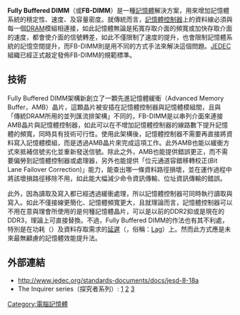 {{Unreferenced|time=2021-01-14T01:13:35+00:00}}
'''Fully Buffered DIMM'''（或'''FB-DIMM'''）是一種[[記憶體|記憶體]]解決方案，用來增加記憶體系統的穩定性、速度、及容量密度。就傳統而言，[[記憶體控制器|記憶體控制器]]上的資料線必須與每一個[[DRAM|DRAM]]模組相連接，如此記憶體無論是拓寬存取介面的頻寬或加快存取介面的速度，都會使介面的信號轉差，如此不僅限制了速度的提升，也會限制記憶體系統的記憶空間提升，而FB-DIMM則是用不同的方式手法來解決這個問題。[[JEDEC|JEDEC]]組織已經正式敲定發佈FB-DIMM的規範標準。


== 技術 ==
Fully Buffered DIMM架構新創立了一顆先進記憶體緩衝（Advanced Memory Buffer，AMB）晶片，這顆晶片被安插在記憶體控制器與記憶體模組間，且與「傳統DRAM所用的並列匯流排架構」不同的，FB-DIMM是以串列介面來連接AMB晶片與記憶體控制器，如此可以在不增加記憶體控制器的線路數下提升記憶體的頻寬，同時具有技術可行性。使用此架構後，記憶體控制器不需要再直接將資料寫入記憶體模組，而是透過AMB晶片來完成這項工作。此外AMB也能以緩衝方式來抵補信號劣化並重新發送信號。除此之外，AMB也能提供錯誤更正，而不需要偏勞到記憶體控制器或處理器，另外也能提供「位元通道容錯移轉校正(Bit Lane Failover Correction)」能力，能查出哪一條資料路徑損壞，並在運作過程中將該壞損路徑移除不用，如此能大幅減少命令資訊傳輸、位址資訊傳輸的錯誤。

此外，因為讀取及寫入都已經透過緩衝處理，所以記憶體控制器可同時執行讀取與寫入。如此不僅接線更簡化、記憶體頻寬更大，且就理論而言，記憶體控制器可以不用在意與理會所使用的是何種記憶體晶片，可以是以前的DDR2抑或是現在的DDR3，理論上可直接替換。不過，Fully Buffered DIMM的作法也有其不利處，特別是在功耗（{{lang|en|Power Consumption}}）及資料存取需求的[[延遲|延遲]]（{{link-en|Latency|Latency}}，俗稱：[[Lag|Lag]]）上。然而此方式應是未來最無顧慮的記憶體效能提升法。

== 外部連結 ==
* http://www.jedec.org/standards-documents/docs/jesd-8-18a{{Wayback|url=http://www.jedec.org/standards-documents/docs/jesd-8-18a |date=20100707051616 }}
* The Inquirer series（探究者系列）: [http://www.theinquirer.net/?article=15167]{{Wayback|url=http://www.theinquirer.net/?article=15167 |date=20060109161248 }} [http://www.theinquirer.net/?article=15189]{{Wayback|url=http://www.theinquirer.net/?article=15189 |date=20060429024543 }} [http://www.theinquirer.net/?article=15214]{{Wayback|url=http://www.theinquirer.net/?article=15214 |date=20070910070211 }}

{{電腦記憶體小作品}}

[[Category:電腦記憶體|Category:電腦記憶體]]